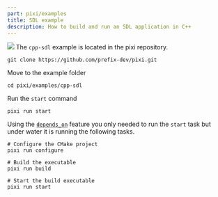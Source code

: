 ```yaml
---
part: pixi/examples
title: SDL example
description: How to build and run an SDL application in C++
---
```


![](/assets/docs/sdl_examle.png)
The `cpp-sdl` example is located in the pixi repository.

```shell
git clone https://github.com/prefix-dev/pixi.git
```

Move to the example folder

```shell
cd pixi/examples/cpp-sdl
```

Run the `start` command

```shell
pixi run start
```

Using the [`depends_on`](../advanced/advanced_tasks#depends-on) feature you only needed to run the `start` task but under water it is running the following tasks.

```shell
# Configure the CMake project
pixi run configure

# Build the executable
pixi run build

# Start the build executable
pixi run start
```
